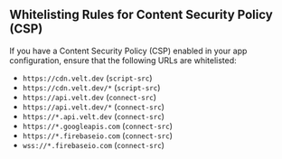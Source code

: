 ## Whitelisting Rules for Content Security Policy (CSP)

If you have a Content Security Policy (CSP) enabled in your app configuration, ensure that the following URLs are whitelisted:
- `https://cdn.velt.dev` (`script-src`)
- `https://cdn.velt.dev/*` (`script-src`)
- `https://api.velt.dev` (`connect-src`)
- `https://api.velt.dev/*` (`connect-src`)
- `https://*.api.velt.dev` (`connect-src`)
- `https://*.googleapis.com` (`connect-src`)
- `https://*.firebaseio.com` (`connect-src`)
- `wss://*.firebaseio.com` (`connect-src`)